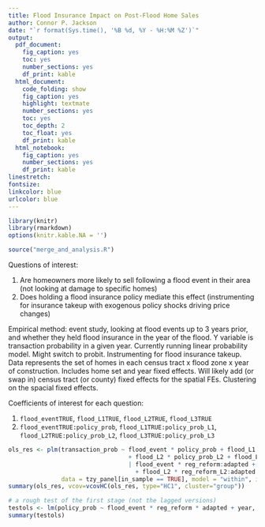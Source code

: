 ```yaml
---
title: Flood Insurance Impact on Post-Flood Home Sales
author: Connor P. Jackson
date: "`r format(Sys.time(), '%B %d, %Y - %H:%M %Z')`"
output:
  pdf_document:
    fig_caption: yes
    toc: yes
    number_sections: yes
    df_print: kable
  html_document:
    code_folding: show
    fig_caption: yes
    highlight: textmate
    number_sections: yes
    toc: yes
    toc_depth: 2
    toc_float: yes
    df_print: kable
  html_notebook:
    fig_caption: yes
    number_sections: yes
    df_print: kable
linestretch:
fontsize:
linkcolor: blue
urlcolor: blue
---
```


```r
library(knitr)
library(rmarkdown)
options(knitr.kable.NA = '')
```

```r
source("merge_and_analysis.R")
```

Questions of interest:

1. Are homeowners more likely to sell following a flood event in their area (not looking at damage to specific homes)
2. Does holding a flood insurance policy mediate this effect (instrumenting for insurance takeup with exogenous policy shocks driving price changes)

Empirical method: event study, looking at flood events up to 3 years prior, and whether they held flood insurance in the year of the flood. Y variable is transaction probability in a given year. Currently running linear probability model. Might switch to probit. Instrumenting for flood insurance takeup. Data represents the set of homes in each census tract x flood zone x year of construction. Includes home set and year fixed effects. Will likely add (or swap in) census tract (or county) fixed effects for the spatial FEs. Clustering on the spacial fixed effects.

Coefficients of interest for each question:

1. `flood_eventTRUE`, `flood_L1TRUE`, `flood_L2TRUE`, `flood_L3TRUE`
2. `flood_eventTRUE:policy_prob`, `flood_L1TRUE:policy_prob_L1`, `flood_L2TRUE:policy_prob_L2`, `flood_L3TRUE:policy_prob_L3`


```r
ols_res <- plm(transaction_prob ~ flood_event * policy_prob + flood_L1 * policy_prob_L1
                                  + flood_L2 * policy_prob_L2 + flood_L3 * policy_prob_L3
                                  | flood_event * reg_reform:adapted + flood_L1 * reg_reform_L1:adapted
                                    + flood_L2 * reg_reform_L2:adapted + flood_L3 * reg_reform_L3:adapted,
               data = tzy_panel[in_sample == TRUE], model = "within", index = c("panel_id", "year"), effect = "twoways")
summary(ols_res, vcov=vcovHC(ols_res, type="HC1", cluster="group"))
```


```r
# a rough test of the first stage (not the lagged versions)
testols <- lm(policy_prob ~ flood_event * reg_reform * adapted + year, data = tzy_panel[in_sample == TRUE])
summary(testols)
```


